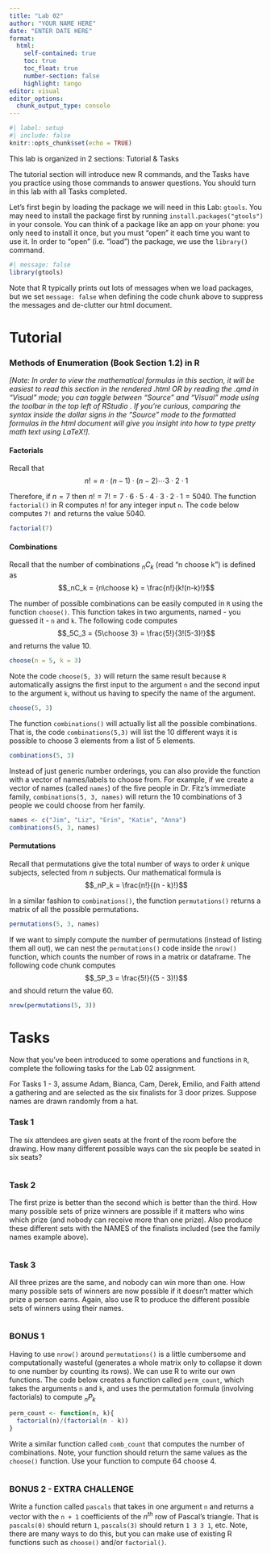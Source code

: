 ```yaml
---
title: "Lab 02"
author: "YOUR NAME HERE"
date: "ENTER DATE HERE"
format: 
  html:
    self-contained: true
    toc: true
    toc_float: true
    number-section: false
    highlight: tango
editor: visual
editor_options: 
  chunk_output_type: console
---
```


```r
#| label: setup
#| include: false
knitr::opts_chunk$set(echo = TRUE)
```

This lab is organized in 2 sections: Tutorial & Tasks

The tutorial section will introduce new R commands, and the Tasks have you practice using those commands to answer questions. You should turn in this lab with all Tasks completed.

Let's first begin by loading the package we will need in this Lab: `gtools`. You may need to install the package first by running `install.packages("gtools")` in your console. You can think of a package like an app on your phone: you only need to install it once, but you must "open" it each time you want to use it. In order to "open" (i.e. "load") the package, we use the `library()` command.

```r
#| message: false
library(gtools)
```

Note that R typically prints out lots of messages when we load packages, but we set `message: false` when defining the code chunk above to suppress the messages and de-clutter our html document.

# Tutorial

### Methods of Enumeration (Book Section 1.2) in R

*\[Note: In order to view the mathematical formulas in this section, it will be easiest to read this section in the rendered .html OR by reading the .qmd in "Visual" mode; you can toggle between "Source" and "Visual" mode using the toolbar in the top left of RStudio . If you're curious, comparing the syntax inside the dollar signs in the "Source" mode to the formatted formulas in the html document will give you insight into how to type pretty math text using LaTeX!\].*

#### Factorials

Recall that $$n! = n \cdot (n-1) \cdot (n-2) \cdots 3 \cdot 2\cdot 1$$

Therefore, if $n = 7$ then $n! = 7! = 7 \cdot 6 \cdot 5 \cdot 4 \cdot 3 \cdot 2 \cdot 1 = 5040$. The function `factorial()` in R computes $n!$ for any integer input `n`. The code below computes `7!` and returns the value 5040.

```r
factorial(7)
```

#### Combinations

Recall that the number of combinations $_nC_k$ (read "n choose k") is defined as $$_nC_k = {n\choose k} = \frac{n!}{k!(n-k)!}$$

The number of possible combinations can be easily computed in `R` using the function `choose()`. This function takes in two arguments, named - you guessed it - `n` and `k`. The following code computes $$_5C_3 = {5\choose 3} = \frac{5!}{3!(5-3)!}$$ and returns the value 10.

```r
choose(n = 5, k = 3)
```

Note the code `choose(5, 3)` will return the same result because `R` automatically assigns the first input to the argument `n` and the second input to the argument `k`, without us having to specify the name of the argument.

```r
choose(5, 3)
```

The function `combinations()` will actually list all the possible combinations. That is, the code `combinations(5,3)` will list the 10 different ways it is possible to choose 3 elements from a list of 5 elements.

```r
combinations(5, 3)
```

Instead of just generic number orderings, you can also provide the function with a vector of names/labels to choose from. For example, if we create a vector of names (called `names`) of the five people in Dr. Fitz's immediate family, `combinations(5, 3, names)` will return the 10 combinations of 3 people we could choose from her family.

```r
names <- c("Jim", "Liz", "Erin", "Katie", "Anna")
combinations(5, 3, names)
```

#### Permutations

Recall that permutations give the total number of ways to order $k$ unique subjects, selected from $n$ subjects. Our mathematical formula is $$_nP_k = \frac{n!}{(n - k)!}$$

In a similar fashion to `combinations()`, the function `permutations()` returns a matrix of all the possible permutations.

```r
permutations(5, 3, names)
```

If we want to simply compute the number of permutations (instead of listing them all out), we can nest the `permutations()` code inside the `nrow()` function, which counts the number of rows in a matrix or dataframe. The following code chunk computes $$_5P_3 = \frac{5!}{(5 - 3)!}$$ and should return the value 60.

```r
nrow(permutations(5, 3))
```

# Tasks

Now that you've been introduced to some operations and functions in `R`, complete the following tasks for the Lab 02 assignment.

For Tasks 1 - 3, assume Adam, Bianca, Cam, Derek, Emilio, and Faith attend a gathering and are selected as the six finalists for 3 door prizes. Suppose names are drawn randomly from a hat.

### Task 1

The six attendees are given seats at the front of the room before the drawing. How many different possible ways can the six people be seated in six seats?

```r

```

### Task 2

The first prize is better than the second which is better than the third. How many possible sets of prize winners are possible if it matters who wins which prize (and nobody can receive more than one prize). Also produce these different sets with the NAMES of the finalists included (see the family names example above).

```r

```

### Task 3

All three prizes are the same, and nobody can win more than one. How many possible sets of winners are now possible if it doesn't matter which prize a person earns. Again, also use R to produce the different possible sets of winners using their names.

```r

```

### BONUS 1

Having to use `nrow()` around `permutations()` is a little cumbersome and computationally wasteful (generates a whole matrix only to collapse it down to one number by counting its rows). We can use R to write our own functions. The code below creates a function called `perm_count`, which takes the arguments `n` and `k`, and uses the permutation formula (involving factorials) to compute $_nP_k$

```r
perm_count <- function(n, k){
  factorial(n)/(factorial(n - k))
}
```

Write a similar function called `comb_count` that computes the number of combinations. Note, your function should return the same values as the `choose()` function. Use your function to compute 64 choose 4.

```r

```

### BONUS 2 - EXTRA CHALLENGE

Write a function called `pascals` that takes in one argument `n` and returns a vector with the `n + 1` coefficients of the $n^{th}$ row of Pascal's triangle. That is `pascals(0)` should return `1`, `pascals(3)` should return `1 3 3 1`, etc. Note, there are many ways to do this, but you can make use of existing R functions such as `choose()` and/or `factorial()`.
